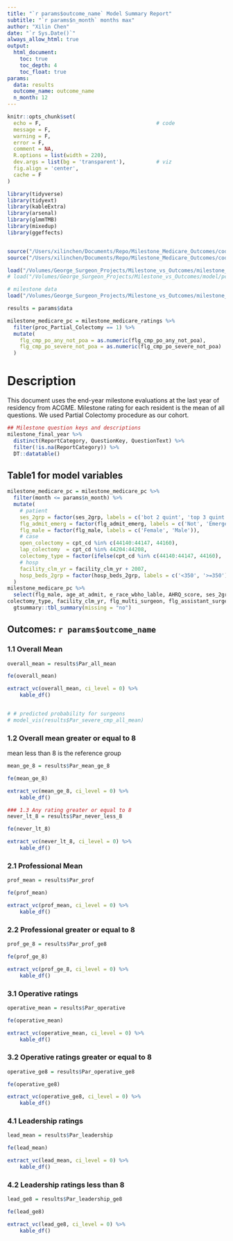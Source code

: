 ```yaml
---
title: "`r params$outcome_name` Model Summary Report"
subtitle: "`r params$n_month` months max"
author: "Xilin Chen"
date: "`r Sys.Date()`"
always_allow_html: true
output:
  html_document:
    toc: true
    toc_depth: 4
    toc_float: true
params:
  data: results
  outcome_name: outcome_name
  n_month: 12
---
```


```r
knitr::opts_chunk$set(
  echo = F,                                     # code
  message = F,
  warning = F,
  error = F,
  comment = NA,
  R.options = list(width = 220),
  dev.args = list(bg = 'transparent'),          # viz
  fig.align = 'center',
  cache = F
)

library(tidyverse)
library(tidyext)
library(kableExtra)
library(arsenal)
library(glmmTMB)
library(mixedup)
library(ggeffects)


source("/Users/xilinchen/Documents/Repo/Milestone_Medicare_Outcomes/code/functions/fe.r")
source("/Users/xilinchen/Documents/Repo/Milestone_Medicare_Outcomes/code/functions/predictor_visual_from_model.R")

```


```r
load("/Volumes/George_Surgeon_Projects/Milestone_vs_Outcomes/milestone_medicare_ratings.rdata")
# load("/Volumes/George_Surgeon_Projects/Milestone_vs_Outcomes/model/pc/rating_model.rdata")

# milestone data
load("/Volumes/George_Surgeon_Projects/Milestone_vs_Outcomes/milestone_final_year.rdata")

results = params$data

milestone_medicare_pc = milestone_medicare_ratings %>%
  filter(proc_Partial_Colectomy == 1) %>%
  mutate(
    flg_cmp_po_any_not_poa = as.numeric(flg_cmp_po_any_not_poa),
    flg_cmp_po_severe_not_poa = as.numeric(flg_cmp_po_severe_not_poa)
  )
```

# Description

This document uses the end-year milestone evaluations at the last year of residency from ACGME. Milestone rating for each resident is the mean of all questions. We used Partial Colectomy procedure as our cohort.


```r
## Milestone question keys and descriptions
milestone_final_year %>% 
  distinct(ReportCategory, QuestionKey, QuestionText) %>% 
  filter(!is.na(ReportCategory)) %>% 
  DT::datatable()
```

## Table1 for model variables

```r
milestone_medicare_pc = milestone_medicare_pc %>% 
  filter(month <= params$n_month) %>% 
  mutate(
    # patient
    ses_2grp = factor(ses_2grp, labels = c('bot 2 quint', 'top 3 quint')),
    flg_admit_emerg = factor(flg_admit_emerg, labels = c('Not', 'Emergency')),
    flg_male = factor(flg_male, labels = c('Female', 'Male')),
    # case
    open_colectomy = cpt_cd %in% c(44140:44147, 44160),
    lap_colectomy  = cpt_cd %in% 44204:44208,
    colectomy_type = factor(ifelse(cpt_cd %in% c(44140:44147, 44160), 'open', 'lap')),
    # hosp
    facility_clm_yr = facility_clm_yr + 2007,
    hosp_beds_2grp = factor(hosp_beds_2grp, labels = c('<350', '>=350')),
  )
milestone_medicare_pc %>%
  select(flg_male, age_at_admit, e_race_wbho_lable, AHRQ_score, ses_2grp,
colectomy_type, facility_clm_yr, flg_multi_surgeon, flg_assistant_surgeon, hosp_beds_2grp, val_hosp_mcday2inptday_ratio, val_hosp_rn2bed_ratio) %>%
  gtsummary::tbl_summary(missing = "no")
```


## Outcomes: `r params$outcome_name`

### 1.1 Overall Mean

```r
overall_mean = results$Par_all_mean

fe(overall_mean)

extract_vc(overall_mean, ci_level = 0) %>% 
    kable_df() 


# # predicted probability for surgeons
# model_vis(results$Par_severe_cmp_all_mean)


```


### 1.2 Overall mean greater or equal to 8

mean less than 8 is the reference group

```r
mean_ge_8 = results$Par_mean_ge_8

fe(mean_ge_8)

extract_vc(mean_ge_8, ci_level = 0) %>%
    kable_df()

```




```r
### 1.3 Any rating greater or equal to 8
never_lt_8 = results$Par_never_less_8

fe(never_lt_8)

extract_vc(never_lt_8, ci_level = 0) %>%
    kable_df()

```


### 2.1 Professional Mean

```r
prof_mean = results$Par_prof

fe(prof_mean)

extract_vc(prof_mean, ci_level = 0) %>%
    kable_df()

```

### 2.2 Professional greater or equal to 8

```r
prof_ge_8 = results$Par_prof_ge8

fe(prof_ge_8)

extract_vc(prof_ge_8, ci_level = 0) %>%
    kable_df()

```


### 3.1 Operative ratings

```r
operative_mean = results$Par_operative

fe(operative_mean)

extract_vc(operative_mean, ci_level = 0) %>%
    kable_df()

```


### 3.2 Operative ratings greater or equal to 8

```r
operative_ge8 = results$Par_operative_ge8

fe(operative_ge8)

extract_vc(operative_ge8, ci_level = 0) %>%
    kable_df()
```


### 4.1 Leadership ratings

```r
lead_mean = results$Par_leadership

fe(lead_mean)

extract_vc(lead_mean, ci_level = 0) %>%
    kable_df()

```


### 4.2 Leadership ratings less than 8

```r
lead_ge8 = results$Par_leadership_ge8

fe(lead_ge8)

extract_vc(lead_ge8, ci_level = 0) %>%
    kable_df()
```



